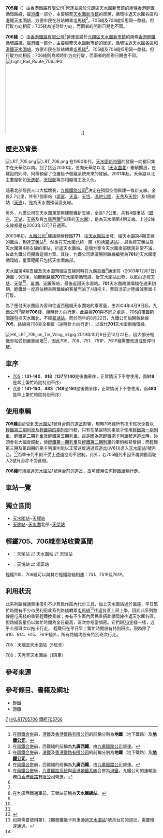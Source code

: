 {{about|取代其他路線的路線|被取代的路線|香港輕鐵701綫}}
{{Infobox rail system-route
| name        = 香港輕鐵705綫
| native_name = {{lang|en|Hong Kong Light Rail Route 705}}
| color       = {{輕鐵顏色|705}}
| logo        = 
| logo_width  = 
| image       =
| image_width = 
| image_alt   =
| caption     = 
| locale      = {{HKG}}[[元朗區|元朗區]]
| type        = [[輕軌運輸系統|輕軌運輸系統]]
| system      = [[香港輕鐵|香港輕鐵]]
| status      = 營運中（逆時針）
| start       = {{站|天水圍||輕鐵}}
| end         = {{站|天水圍||輕鐵}}
| routes      = 
| character   = 地面、高架
| linelength  =
| tracklength =
| speed       = 最高70公里/小時
| tracks      = 2條
| stations    = 15個
| gauge       = {{標準軌}}
| minradius   = 
| maxgrade    = 
| elevation   = 
| electrification = [[直流電|直流電]] 750 V [[高架電纜|高架電纜]]
| block_signal = 
| signalling  = 
| depot       = [[港鐵屯門車廠|港鐵屯門車廠]]
| stock       = {{plainlist|
* [[輕鐵第三期列車|輕鐵第三期列車]]
* [[輕鐵第四期列車|輕鐵第四期列車]]
* [[輕鐵第五期列車|輕鐵第五期列車]]
}}
| fleet_size  = 1卡編組或2卡編組
| open        = {{start date and age|2004|8|22}}
| lastextension = 
| close       = 
| daily_ridership =
| owner       = [[九廣鐵路公司|九廣鐵路公司]]
| operator    = [[香港鐵路有限公司|香港鐵路有限公司]]
| website     =
| map         = {{香港輕鐵RDT/705、706|inline=yes}}
| map_state   = collapsed
}}
'''705綫'''（{{lang-en|'''Light Rail Route 705 '''}}）由[[香港鐵路有限公司|香港鐵路有限公司]]<ref name="merger_mtr_name">在[[兩鐵合併|兩鐵合併]]前，[[港鐵公司|港鐵]]及[[香港鐵路有限公司|香港鐵路有限公司]]的前稱分別為'''地鐵'''（地下鐵路）及'''[[地鐵有限公司|地鐵公司]]'''。</ref>營運並設於[[元朗區|元朗區]][[天水圍新市鎮|天水圍新市鎮]]的兩條[[香港輕鐵|香港輕鐵]]循環路綫，屬[[港鐵|港鐵]]一部分，主要服務[[天水圍新市鎮|天水圍新市鎮]]的居民，循環往返天水圍各區和[[港鐵|港鐵]][[天水圍站_(屯馬綫)|天水圍站]]，方便市民在該站轉乘[[屯馬綫|屯馬綫]]<ref name="merger_wrl_name">在[[兩鐵合併|兩鐵合併]]前，西鐵綫的前稱為'''九廣西鐵'''，由[[九廣鐵路公司|九廣鐵路公司]]營運。</ref>。705綫及706綫採用同一路綫，但行駛方向相反：705綫為逆時針方向，而兩者的開辦日期也不同。

'''706綫'''（{{lang-en|'''Light Rail Route 706'''}}）由[[香港鐵路有限公司|香港鐵路有限公司]]<ref name="merger_mtr_name">在[[兩鐵合併|兩鐵合併]]前，[[港鐵公司|港鐵]]及[[香港鐵路有限公司|香港鐵路有限公司]]的前稱分別為'''地鐵'''（地下鐵路）及'''[[地鐵有限公司|地鐵公司]]'''。</ref>營運並設於[[元朗區|元朗區]][[天水圍新市鎮|天水圍新市鎮]]的兩條[[香港輕鐵|香港輕鐵]]循環路綫，屬[[港鐵|港鐵]]一部分，主要服務[[天水圍新市鎮|天水圍新市鎮]]的居民，循環往返天水圍各區和[[港鐵|港鐵]][[天水圍站_(屯馬綫)|天水圍站]]，方便市民在該站轉乘[[屯馬綫|屯馬綫]]<ref name="merger_wrl_name">在[[兩鐵合併|兩鐵合併]]前，西鐵綫的前稱為'''九廣西鐵'''，由[[九廣鐵路公司|九廣鐵路公司]]營運。</ref>。705綫及706綫採用同一路綫，但行駛方向相反：706綫則為順時針方向行駛，而兩者的開辦日期也不同。
{{Infobox rail system-route
| name        = 香港輕鐵706綫
| native_name = {{lang|en|Hong Kong Light Rail Route 706}}
| color       = {{輕鐵顏色|706}}
| logo        = 
| logo_width  = 
| image       =Lrt_706.jpg
| image_width = 
| image_alt   =
| caption     = 
| locale      = {{HKG}}[[元朗區|元朗區]]
| type        = [[輕軌運輸系統|輕軌運輸系統]]
| system      = [[香港輕鐵|香港輕鐵]]
| status      = 營運中 (順時針)
| start       = {{站|天水圍||輕鐵}}
| end         = {{站|天水圍||輕鐵}}
| routes      = 
| character   = 地面、高架
| linelength  =
| tracklength =
| speed       = 最高70公里/小時
| tracks      = 2條
| stations    = 15個
| gauge       = {{標準軌}}
| minradius   = 
| maxgrade    = 
| elevation   = 
| electrification = [[直流電|直流電]] 750 V [[高架電纜|高架電纜]]
| block_signal = 
| signalling  = 
| depot       = [[港鐵屯門車廠|港鐵屯門車廠]]
| stock       = {{plainlist|
* [[輕鐵第一期列車|輕鐵第一期列車]]
* [[輕鐵第二期列車|輕鐵第二期列車]]
* [[輕鐵第三期列車|輕鐵第三期列車]]
* [[輕鐵第四期列車|輕鐵第四期列車]]
* [[輕鐵第五期列車|輕鐵第五期列車]]
}}
| fleet_size  = 1卡編組或2卡編組
| open        = {{start date and age|2004|4|9}}
| lastextension = 
| close       = 
| daily_ridership =
| owner       = [[九廣鐵路公司|九廣鐵路公司]]
| operator    = [[香港鐵路有限公司|香港鐵路有限公司]]
| website     =
| map         = {{香港輕鐵RDT/705、706|inline=yes}}
| map_state   = collapsed
}}
[[File:Light_Rail_Route_706.JPG|250px]]]]

==歷史及背景==
[[File:LRT_705.png|thumb]]
[[File:LRT_706.png|thumb]]
在1990年代，[[天水圍新市鎮|天水圍新市鎮]]的發展一向都只集中在天華路以南。到了接近2000年，便向天華路以北（[[天水圍北|天水圍北]]）繼續擴展，在建設的同時，同樣預留了位置給予輕鐵系統未來的發展。2001年起，天華路以北主要屋邨如[[天逸邨|天逸邨]]、[[天恆邨|天恆邨]]等亦相繼竣工及入伙。

隨著北部居民人口大幅增長，[[九廣鐵路公司|九廣鐵路公司]]<ref name="merger_kcr_name">在[[兩鐵合併|兩鐵合併]]後，[[九廣鐵路|九廣鐵路系統]]與[[香港地鐵|香港地鐵系統]]合併為[[港鐵|港鐵]]，九鐵公司的運輸服務由[[香港鐵路有限公司|香港鐵路有限公司]]營運。</ref>決定在預留空間興建一條新支線。全長2.7公里，共有7個車站（[[頌富站|頌富]]、[[天富站|天富]]、[[天恆站|天恆]]、[[濕地公園站_(香港)|濕地公園]]、[[天秀站|天秀]]及[[天悅站|天悅]]）及1個總站（[[天逸站|天逸]]），是為天水圍預留區支線。

另外，九廣公司在天水圍東部興建輕鐵新支線，全長1.7公里，共有4個車站（[[銀座站_(香港)|銀座]]、[[天湖站|天湖]]、[[天慈站|天慈]]及與[[九廣西鐵|九廣西鐵]]<ref name="merger_wrl_name" />交匯的[[天水圍站_(輕鐵)|天水圍]]），是為天水圍第4期支線。上述2條支線都是在2003年12月7日通車。

2003年初，[[九廣鐵路公司|九鐵公司]]<ref name="merger_kcr_name" />建議開辦輕鐵'''771'''，由[[天水圍站_(輕鐵)|天水圍站]]出發，經天水圍第4期支線的車站，到達[[天榮站|天榮站]]<ref name="tsw_terminus">在九廣西鐵通車前，天榮站前稱為'''天水圍總站'''。</ref>，然後在天水圍北繞一圈（包括[[翠湖站|翠湖站]]），最後經天榮站及天水圍第4期支線的車站，折返天水圍站。這個方案令天水圍南部居民非常不滿，故此九鐵公司擱置這個方案。其後，九鐵公司建議開辦路線編號為'''701'''的天水圍南循環綫，覆蓋範圍只包括天水圍南部。

天水圍第4期支線及天水圍預留區支線同時在九廣西鐵<ref name="merger_wrl_name" />通車前（2003年12月7日）通車；9日後，加開新路線'''701'''天水圍南循環綫，從天水圍站出發，以單向途經[[天慈站|天慈]]、[[天榮站|天榮]]<ref name="tsw_terminus" />、[[翠湖站|翠湖]]、[[天耀站|天耀]]等站，最後返回天水圍站。'''701'''天水圍南循環綫在通車初期，輕鐵曾一度高估轉乘西鐵線的客量而派了4組拖卡，至取消前才陸續減至單卡行駛。

為了應付天水圍區內客和往返西鐵綫天水圍站的乘客量，由2004年4月9日起，九鐵公司<ref name="merger_kcr_name" />開辦'''706'''綫，順時針方向行走。此路線'''701'''與不同之處是，706的覆蓋範圍還包括天水圍北，不經[[翠湖站|翠湖站]]。而於同年的8月22日，九鐵公司加開新路線'''705'''，路線與706完全相反（逆時針方向行走），以取代'''701'''天水圍南循環綫。

[[File:HK_LRT_706_on_Tin_Wing_rd.jpg|thumb]]
2019年10月9日至12月22日，因大部分輕鐵車站受到嚴重破壞<ref>{{Cite web|title=【禁蒙面法】港鐵公開大量車站損毀相片 呼籲珍惜公共交通系統|url=https://www.hk01.com/社會新聞/383684/禁蒙面法-港鐵公開大量車站損毀相片-呼籲珍惜公共交通系統|access-date=2021-12-12|date=2019-10-09|last=梁煥敏|work=香港01|language=zh-HK|archive-date=2021-12-12|archive-url=https://web.archive.org/web/20211212105050/https://www.hk01.com/%E7%A4%BE%E6%9C%83%E6%96%B0%E8%81%9E/383684/%E7%A6%81%E8%92%99%E9%9D%A2%E6%B3%95-%E6%B8%AF%E9%90%B5%E5%85%AC%E9%96%8B%E5%A4%A7%E9%87%8F%E8%BB%8A%E7%AB%99%E6%90%8D%E6%AF%80%E7%9B%B8%E7%89%87-%E5%91%BC%E7%B1%B2%E7%8F%8D%E6%83%9C%E5%85%AC%E5%85%B1%E4%BA%A4%E9%80%9A%E7%B3%BB%E7%B5%B1|dead-url=no}}</ref>，因此705、706、751、751P、761P綫需要改道或暫停行駛。

==車序==
*[[香港輕鐵705綫|705]]：'''131-140'''、'''918'''（'''137'''至'''140'''是後備車序，正常情況下不會使用，而'''918'''是早上繁忙時間特別車序）
*[[香港輕鐵706綫|706]]：'''141-150'''、'''483'''（'''149'''至'''150'''是後備車序，正常情況下不會使用，而'''483'''是早上繁忙時間特別車序）

==使用車輛==
'''705綫'''由於受到[[天水圍站_(輕鐵)|天水圍站]]1號月台前的[[道岔|道岔]]影響，現時705綫所有拖卡班次全數以[[輕鐵第三期列車|輕鐵第三期列車]]及[[輕鐵第四期列車|輕鐵第四期列車]]行駛，只有在某些特別事故才使用[[輕鐵第一期列車|輕鐵第一期列車]]、[[輕鐵第二期列車|輕鐵第二期列車]]及[[輕鐵第五期列車|輕鐵第五期列車]]，這是因為當輕鐵拖卡列車駛過道岔時，碰頭會有大幅度擺動，使[[輕鐵第一期列車|輕鐵第一期列車]]及[[輕鐵第二期列車|輕鐵第二期列車]]的車鉤較易受損；而輕鐵第三期及第四期的拖卡列車則能以正常速度通過該[[道岔|道岔]](W611)進入[[天水圍站_(輕鐵)|天水圍站]]1號月台。<ref>如果需要使用第1、2期輕鐵拖卡列車通過[[天水圍站_(輕鐵)|天水圍站]]1號月台前的道岔，需要慢速通過。</ref>而單卡列車則不受上述道岔用車限制。此外，若705綫列車因車務調動而駛入2號月台亦不受此限。

'''706綫'''毋須經過[[天水圍站_(輕鐵)|天水圍站]]1號月台前的道岔，故可使用任何輕鐵車輛行走。

==車站一覽==
{{港鐵車站列表/輕鐵705、706綫}}

==獨立區間==
*[[天水圍站_(輕鐵)|天水圍站]]~[[天耀站|天耀站]]
*[[天逸站|天逸站]]~[[天水圍|天水圍]]北部~[[天榮站|天榮站]]

==輕鐵705、706綫車站收費區間==
*{{港鐵路線標誌|第4收費區}}：天榮站 ⇄ 天水圍站 ⇄ 天瑞站
*{{港鐵路線標誌|第5A收費區}}：天悦站 ⇄ 頌富站
輕鐵705、706綫可以與其它輕鐵路綫相遇：751、751P及761P。

==利用狀況==
此系列路線通車後吸引不少居民作區內代步工具，加上天水圍站過於偏遠，平日繁忙時間有不少市民利用此系列路綫轉乘[[屯馬綫|屯馬綫]]<ref name="merger_tml_name" />往返各區上班上學，因此此系列路線是屯馬綫的重要輕鐵換乘線；亦有不少區內居民乘搭此循環線往返天水圍各區，但路綫客量仍以繁忙時間為全日最高，班次亦相當頻密。它們跟[[香港輕鐵761P線|761P]]綫一樣，近乎全部班次以拖卡行走。
輕鐵只在平日早上繁忙時間設有特別班次，現時除了610、614、615、761P綫外，所有路綫均設有特別班次行走。

705：天瑞至天水圍站（5班車）

706：天秀至天水圍站（1班車）

==參考來源==
{{reflist|30em}}

==參考條目、書籍及網址==
*[[香港輕鐵|輕鐵]]
*[http://www.mtr.com.hk 港鐵] {{Wayback|url=http://www.mtr.com.hk/ |date=20210726163007 }}

{{香港輕鐵705綫各站}}
{{香港輕鐵706綫各站}}
{{輕鐵路綫}}
{{港鐵系統|LRT}}
{{港鐵路綫及服務}}
{{港鐵公司於粵港澳大灣區經營的鐵路及交通業務}}
{{珠三角交通}}

[[Category:香港輕鐵路綫|7]]
[[Category:铁路环线|HKLRT705706]]
[[Category:天水圍|鐵輕705706]]